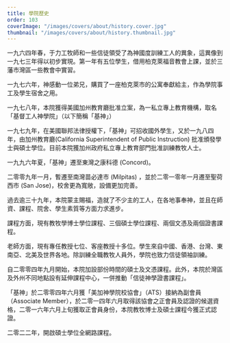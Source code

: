 ```yaml
---
title: 學院歷史
order: 103
coverImage: "/images/covers/about/history.cover.jpg"
thumbnail: "/images/covers/about/history.thumbnail.jpg"
---
```



一九六四年春，于力工牧師和一些信徒領受了為神國度訓練工人的異象，這異像到一九七三年得以初步實現。第一年有五位學生，借用柏克萊福音教會上課，並於三藩市灣區一些教會中實習。

一九七六年，神感動一位弟兄，購買了一座柏克萊市的公寓奉獻給主，作為學院事工及學生宿舍之用。

<div class="flex flex-wrap gap-6">
  <Figure
    imageUrl="/images/about/1 于力工牧師--1973-83，89-93院長.png"
    title="于力工牧師 1973-1983，1989-1993院長"
    height="300"
  />
  <Figure
    imageUrl="/images/about/1 柏克萊校舍1973to96.jpg"
    title="柏克萊校舍 1973-1996"
    height="300"
  />
</div>

一九七八年，本院獲得美國加州教育廳批准立案，為一私立專上教育機構，取名「基督工人神學院」（以下簡稱「基神」）

一九七九年，在美國聯邦法律授權下，「基神」可招收國外學生，又於一九八四年，由加州教育廳(California Superintendent of Public Instruction) 批准頒發學士與碩士學位。目前本院獲加州政府私立專上教育部門批准訓練教牧人士。

<div class="flex flex-wrap gap-6">
  <Figure
    imageUrl="/images/about/80年代于力工牧師、屈均遠長老與同工.jpg"
    title="80年代于力工牧師、屈均遠長老與同工"
  />
  <Figure
    imageUrl="/images/about/1 早年柏克萊師生同工合照.jpg"
    title="早年柏克萊師生同工合照"
  />
</div>

<div class="flex flex-wrap gap-6">
  <Figure
    imageUrl="/images/about/2 區穎寧牧師1984-88院長.png"
    title="區穎寧牧師 1984-1988院長"
    height="240"
  />
  <Figure
    imageUrl="/images/about/3 鮑會園牧師--1994-2000院長.png"
    title="鮑會園牧師 1994-2000院長"
    height="240"
  />
  <Figure
    imageUrl="/images/about/4 陳若愚牧師2000-2005院長.png"
    title="陳若愚牧師 2000-2005院長"
    height="240"
  />
</div>

一九九六年夏，「基神」遷至東灣之康科德 (Concord)。

<div class="flex flex-wrap gap-6">
  <Figure
    imageUrl="/images/about/2 康科德校舍1996to2008.jpg"
    title="康科德校舍 1996-2008"
  />
</div>

二零零九年一月，暫遷至南灣苗必達市 (Milpitas) ，並於二零一零年一月遷至聖荷西市 (San Jose)，校舍更為寬敞，設備更加完善。

<div class="flex flex-wrap gap-6">
  <Figure
    imageUrl="/images/about/4 聖荷西校園2010起 (1).JPG"
    title="聖荷西校園2010起"
  />
  <Figure
    imageUrl="/images/about/2013年二月呂紹昌院長就職演講.JPG"
    title="2013年二月呂紹昌院長就職演講"
  />
  <Figure imageUrl="/images/about/區牧師文章圖.jpeg" title="區牧師文章圖" />
</div>

<div class="flex flex-wrap gap-6">
  <Figure
    imageUrl="/images/about/呂牧師呂師母亞特拉大.JPG"
    title="呂牧師呂師母亞特拉大"
    height="240"
  />
  <Figure imageUrl="/images/about/張子江.jpg" title="張子江牧師" height="240" />
  <Figure
    imageUrl="/images/about/6 陳道明牧師2010-12代院長.jpg"
    title="陳道明牧師 2010-12代院長"
    height="240"
  />
</div>

<div class="flex flex-wrap gap-6">
  <Figure
    imageUrl="/images/about/陳道明院長呂院長John董事合影於40週年慶.JPG"
    title="陳道明院長、呂院長、John董事合影於40週年慶"
  />
  <Figure
    imageUrl="/images/about/校園動態 - 2022 10月感恩餐會1.JPG"
    title="2022 10月感恩餐會 - 1"
  />
  <Figure
    imageUrl="/images/about/校園動態 - 2022 10月感恩餐會2.JPG"
    title="2022 10月感恩餐會 - 2"
  />
  <Figure
    imageUrl="/images/about/校園動態 - 葉牧師榮退合影.jpg"
    title="葉牧師榮退合影"
  />
  <Figure
    imageUrl="/images/about/校園動態 - 院內聖誕 家屬.JPG"
    title="院內聖誕 家屬"
  />
  <Figure
    imageUrl="/images/about/校園動態 - 院內聖誕 老師們.JPG"
    title="院內聖誕 老師們"
  />
  <Figure imageUrl="/images/about/蔡院長就職.JPG" title="蔡院長就職" />
</div>

過去逾三十九年，本院蒙主賜福，造就了不少主的工人，在各地事奉神，並且在師資、課程、院舍、學生素質等方面力求進步。

課程方面，現有教牧學博士學位課程、三個碩士學位課程、兩個文憑及兩個證書課程。

老師方面，現有專任教授七位、客座教授十多位。學生來自中國、香港、台灣、東南亞、北美及世界各地。除訓練全職教牧人員外，學院也致力信徒領袖訓練。

自二零零四年九月開始，本院加設部份時間的碩士及文憑課程。此外，本院於灣區及外州不同地點設有延伸課程中心，一併推動「信徒神學證書課程」。

「基神」於二零零四年六月獲「美加神學院校協會」（ATS）接納為副會員（Associate Member），於二零一四年六月取得該協會之正會員及認證的候選資格，二零一六年六月上旬獲取正會員身份，本院教牧博士及碩士課程今獲正式認證。

二零二二年，開啟碩士學位全網路課程。
